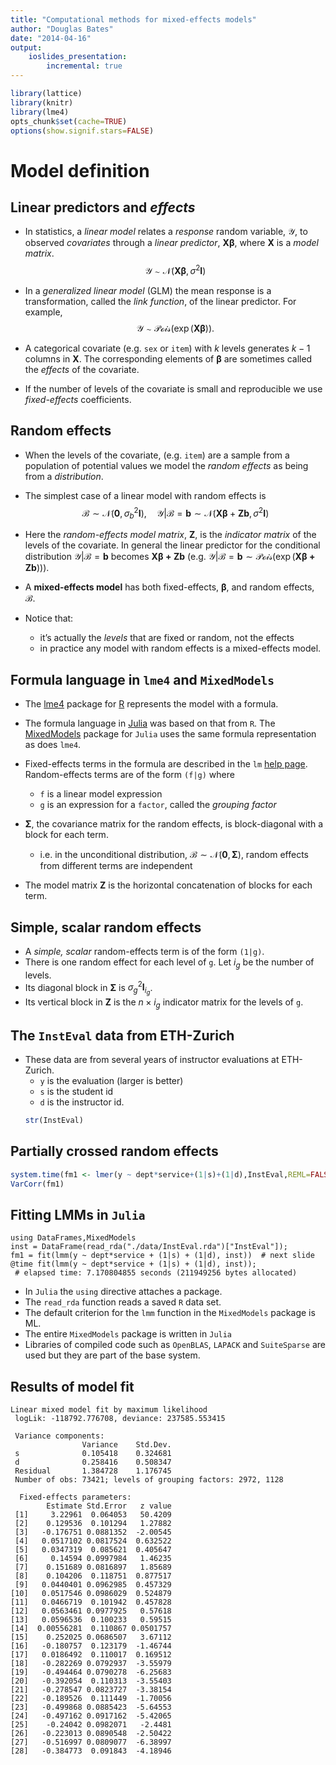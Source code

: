 ```yaml
---
title: "Computational methods for mixed-effects models"
author: "Douglas Bates"
date: "2014-04-16"
output: 
    ioslides_presentation:
        incremental: true
---
```

```r
library(lattice)
library(knitr)
library(lme4)
opts_chunk$set(cache=TRUE)
options(show.signif.stars=FALSE)
```

# Model definition

## Linear predictors and *effects*

- In statistics, a *linear model* relates a *response* random variable, $\mathcal{Y}$, to observed *covariates* through a *linear predictor*, $\mathbf{X}\mathbf{\beta}$, where $\mathbf{X}$ is a *model matrix*.
$$ \mathcal{Y}\sim\mathcal{N}(\mathbf X\mathbf\beta,\sigma^2\mathbf I) $$

- In a *generalized linear model* (GLM) the mean response is a transformation, called the *link function*, of the linear predictor. For example,
$$\mathcal{Y}\sim\mathcal{Pois}(\exp(\mathbf{X\beta})) .$$

- A categorical covariate (e.g. `sex` or `item`) with $k$ levels generates $k-1$ columns in $\mathbf X$.  The corresponding elements of $\mathbf\beta$ are sometimes called the *effects* of the covariate.

- If the number of levels of the covariate is small and reproducible we use *fixed-effects* coefficients.

## Random effects

- When the levels of the covariate, (e.g. `item`) are a sample from a population of potential values we model the *random effects* as being from a *distribution*.

- The simplest case of a linear model with random effects is
$$ \mathcal{B}\sim\mathcal{N}(\mathbf{0},\sigma^2_b\mathbf{I}),\quad \mathcal{Y}|\mathcal{B}=\mathbf{b}\sim\mathcal{N}(\mathbf{X}\mathbf{\beta}+\mathbf{Z}\mathbf{b},\sigma^2\mathbf I)$$

- Here the *random-effects model matrix*, $\mathbf{Z}$, is the *indicator matrix* of the levels of the covariate.  In general the linear predictor for the conditional distribution $\mathcal{Y}|\mathcal{B}=\mathbf{b}$ becomes $\mathbf{X\beta+Z b}$ (e.g. $\mathcal{Y}|\mathcal{B}=\mathbf{b}\sim\mathcal{Pois}(\exp(\mathbf{X\beta+Z b}))$).

- A **mixed-effects model** has both fixed-effects, $\mathbf{\beta}$, and random effects, $\mathcal{B}$.

- Notice that:
    - it's actually the *levels* that are fixed or random, not the effects
    - in practice any model with random effects is a mixed-effects model.

## Formula language in `lme4` and `MixedModels`

- The [lme4](https://github.com/lme4/lme4) package for [R](http://www.r-project.org) represents the model with a formula.

- The formula language in [Julia](http://julialang.org) was based on that from `R`.  The [MixedModels](https://github.com/dmbates/MixedModels.jl) package for `Julia` uses the same formula representation as does `lme4`.

- Fixed-effects terms in the formula are described in the `lm` [help page](https://stat.ethz.ch/R-manual/R-devel/library/stats/html/lm.html).  Random-effects terms are of the form `(f|g)` where
    - `f` is a linear model expression
    - `g` is an expression for a `factor`, called the *grouping factor*
    
- $\mathbf{\Sigma}$, the covariance matrix for the random effects, is block-diagonal with a block for each term.
    - i.e. in the unconditional distribution, $\mathcal{B}\sim\mathcal{N}(\mathbf{0},\mathbf{\Sigma})$, random effects from different terms are independent

- The model matrix $\mathbf{Z}$ is the horizontal concatenation of blocks for each term.

## Simple, scalar random effects

- A *simple, scalar* random-effects term is of the form `(1|g)`.  
- There is one random effect for each level of `g`.  Let $i_g$ be the number of levels.
- Its diagonal block in $\mathbf{\Sigma}$ is $\sigma^2_g\mathbf{I}_{i_g}$.
- Its vertical block in $\mathbf{Z}$ is the $n\times i_g$ indicator matrix for the levels of `g`.

## The `InstEval` data from ETH-Zurich {.build}

- These data are from several years of instructor evaluations at ETH-Zurich. 
    - `y` is the evaluation (larger is better)
    - `s` is the student id
    - `d` is the instructor id.
```r
str(InstEval)
```

## Partially crossed random effects
```r
system.time(fm1 <- lmer(y ~ dept*service+(1|s)+(1|d),InstEval,REML=FALSE))
VarCorr(fm1)
```

## Fitting LMMs in `Julia`
```.julia
using DataFrames,MixedModels
inst = DataFrame(read_rda("./data/InstEval.rda")["InstEval"]);
fm1 = fit(lmm(y ~ dept*service + (1|s) + (1|d), inst))  # next slide
@time fit(lmm(y ~ dept*service + (1|s) + (1|d), inst));
 # elapsed time: 7.170804855 seconds (211949256 bytes allocated)
```

- In `Julia` the `using` directive attaches a package.
- The `read_rda` function reads a saved `R` data set.
- The default criterion for the `lmm` function in the `MixedModels` package is ML.
- The entire `MixedModels` package is written in `Julia`
- Libraries of compiled code such as `OpenBLAS`, `LAPACK` and `SuiteSparse` are used but they are part of the base system.


## Results of model fit
```
Linear mixed model fit by maximum likelihood
 logLik: -118792.776708, deviance: 237585.553415

 Variance components:
                Variance    Std.Dev.
 s              0.105418    0.324681
 d              0.258416    0.508347
 Residual       1.384728    1.176745
 Number of obs: 73421; levels of grouping factors: 2972, 1128

  Fixed-effects parameters:
        Estimate Std.Error   z value
 [1]     3.22961  0.064053   50.4209
 [2]    0.129536  0.101294   1.27882
 [3]   -0.176751 0.0881352  -2.00545
 [4]   0.0517102 0.0817524  0.632522
 [5]   0.0347319  0.085621  0.405647
 [6]     0.14594 0.0997984   1.46235
 [7]    0.151689 0.0816897   1.85689
 [8]    0.104206  0.118751  0.877517
 [9]   0.0440401 0.0962985  0.457329
[10]   0.0517546 0.0986029  0.524879
[11]   0.0466719  0.101942  0.457828
[12]   0.0563461 0.0977925   0.57618
[13]   0.0596536  0.100233   0.59515
[14]  0.00556281  0.110867 0.0501757
[15]    0.252025 0.0686507   3.67112
[16]   -0.180757  0.123179  -1.46744
[17]   0.0186492  0.110017  0.169512
[18]   -0.282269 0.0792937  -3.55979
[19]   -0.494464 0.0790278  -6.25683
[20]   -0.392054  0.110313  -3.55403
[21]   -0.278547 0.0823727  -3.38154
[22]   -0.189526  0.111449  -1.70056
[23]   -0.499868 0.0885423  -5.64553
[24]   -0.497162 0.0917162  -5.42065
[25]    -0.24042 0.0982071   -2.4481
[26]   -0.223013 0.0890548  -2.50422
[27]   -0.516997 0.0809077  -6.38997
[28]   -0.384773  0.091843  -4.18946
```
